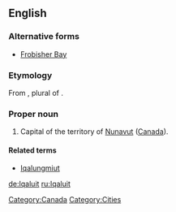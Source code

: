 {{wikipedia}}
==English==

=== Alternative forms ===
* [[Frobisher Bay]] {{qualifier|former name}}

===Etymology===
From {{etyl|ike}} {{term|ᐃᖃᓗᐃᑦ|sc=Cans}}, plural of {{term|ᐃᖃᓗᒃ||fish|tr=ikaluk|sc=Cans}}.

===Proper noun===
{{en-proper noun}}

# Capital of the territory of [[Nunavut]] ([[Canada]]).

==== Related terms ====
* [[Iqalungmiut]]

[[Category:Canada]]
[[Category:Cities]]

[[de:Iqaluit]]
[[ru:Iqaluit]]